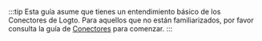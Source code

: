 :::tip
Esta guía asume que tienes un entendimiento básico de los Conectores de Logto. Para aquellos que no están familiarizados, por favor consulta la guía de [Conectores](/connectors) para comenzar.
:::
